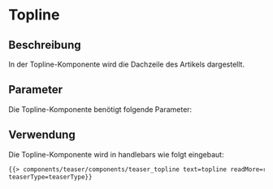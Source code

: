 
<Meta of={TeaserToplineStories} />

# Topline

## Beschreibung

In der Topline-Komponente wird die Dachzeile des Artikels dargestellt.

## Parameter

Die Topline-Komponente benötigt folgende Parameter:

<ArgsTable story="default" />

## Verwendung

Die Topline-Komponente wird in handlebars wie folgt eingebaut:

```html
{{> components/teaser/components/teaser_topline text=topline readMore=readMore
teaserType=teaserType}}
```

<Canvas withToolbar>
    <Story of={TeaserToplineStories.Default} />
</Canvas>
